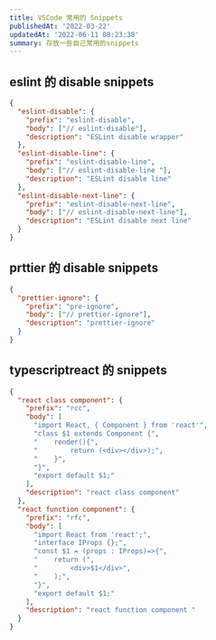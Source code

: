 ```yaml
---
title: VSCode 常用的 Snippets
publishedAt: '2022-03-22'
updatedAt: '2022-06-11 08:23:38'
summary: 存放一些自己常用的snippets
---
```


## eslint 的 disable snippets

```json
{
  "eslint-disable": {
    "prefix": "eslint-disable",
    "body": ["// eslint-disable"],
    "description": "ESLint disable wrapper"
  },
  "eslint-disable-line": {
    "prefix": "eslint-disable-line",
    "body": ["// eslint-disable-line "],
    "description": "ESLint disable line"
  },
  "eslint-disable-next-line": {
    "prefix": "eslint-disable-next-line",
    "body": ["// eslint-disable-next-line"],
    "description": "ESLint disable next line"
  }
}
```

## prttier 的 disable snippets

```json
{
  "prettier-ignore": {
    "prefix": "pre-ignore",
    "body": ["// prettier-ignore"],
    "description": "prettier-ignore"
  }
}
```

## typescriptreact 的 snippets

```json
{
  "react class component": {
    "prefix": "rcc",
    "body": [
      "import React, { Component } from 'react'",
      "class $1 extends Component {",
      "    render(){",
      "        return (<div></div>);",
      "    }",
      "}",
      "export default $1;"
    ],
    "description": "react class component"
  },
  "react function component": {
    "prefix": "rfc",
    "body": [
      "import React from 'react';",
      "interface IProps {};",
      "const $1 = (props : IProps)=>{",
      "    return (",
      "        <div>$1</div>",
      "    );",
      "}",
      "export default $1;"
    ],
    "description": "react function component "
  }
}
```
